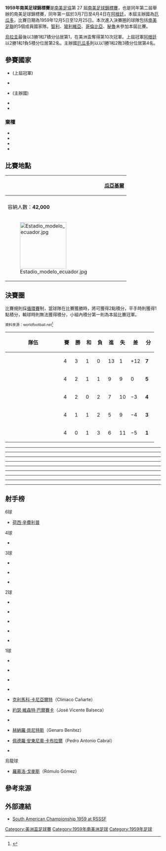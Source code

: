 {{For|同年另一屆足球錦標賽|1959年南美足球錦標賽 (阿根廷)}}

{{Infobox 國際足球賽事賽季
| tourney_name    = 南美足球錦標賽
| year            = 1959年
| other_titles    = {{lang|en|1959 South American Championship}}
| image           = 
| size            = 
| caption         = 
| edition         = 27
| country         = 厄瓜多爾
| defending_champ = ARG
| dates           = 12月5日–12月25日
| num_teams       = 5 隊
| confederations  = 1
| venues          = 1
| cities          = 1
| champion        = URU
| count           = 10
| second          = ARG
| third           = BRA
| third-flagvar   = 1889
| fourth          = ECU
| matches         = 10
| goals           = 40
| attendance      = 
| top_scorer      = {{flagicon|ARG}} [[荷西·辛費利普|荷西·辛費利普]]<small>（6 球）</small>
| player          = {{flagicon|URU}} {{le|阿爾西德斯·西爾維拉|Alcides Silveira|西爾維拉}} <ref>{{Cite web |url=http://www.rsssf.com/tabless/sachampfulltrivia.html |title=The Copa América Archive – Trivia |accessdate=2016-04-15 |archive-date=2018-10-13 |archive-url=https://web.archive.org/web/20181013015110/http://www.rsssf.com/tabless/sachampfulltrivia.html |dead-url=no }}</ref>
| prevseason      = [[1959年南美足球錦標賽_(阿根廷)|1959 (阿根廷)]]
| nextseason      = [[1963年南美足球錦標賽|1963]]
}}

'''1959年南美足球錦標賽'''是[[南美足協|南美足協]]第 27 屆[[美洲盃足球賽|南美足球錦標賽]]，也是同年第二屆舉辦的南美足球錦標賽，同年第一屆於3月7日至4月4日在[[阿根廷|阿根廷]]，本屆主辦國為[[厄瓜多|厄瓜多]]，比賽日期為1959年12月5日至12月25日。本次進入決賽圈的球隊包括[[南美足聯|南美足聯]]的5個成員國家隊。[[智利國家足球隊|智利]]、[[玻利維亞國家足球隊|玻利維亞]]、[[哥倫比亞國家足球隊|哥倫比亞]]、[[秘魯國家足球隊|秘魯]]未參加本屆比賽。

[[烏拉圭國家足球隊|烏拉圭]]最後以3勝1和7積分佔居第1，在美洲盃奪得第10次冠軍。上屆冠軍[[阿根廷國家足球隊|阿根廷]]以2勝1和1負5積分位居第2名。主辦國[[厄瓜多國家足球隊|厄瓜多]]則以以1勝1和2敗3積分位居第4名。

== 參賽國家 ==
* {{fb|ARG}} (上屆冠軍)
* {{fb|BRA}} 
* {{fb|ECU}} (主辦國)
* {{fb|PAR}} 
* {{fb|URU}} 

===棄權===
* {{fb|BOL}}
* {{fb|CHI}} 
* {{fb|COL}}
* {{fb|PER}}

==比賽地點==
{| class="wikitable" style="text-align:center"
|-
! rowspan=16 |{{location map+ |Ecuador |float=right |width=250 |caption= |places=
{{location map~ |Ecuador |lat=-2.183333 |long=-79.883333 |label=[[瓜亞基爾|瓜亞基爾]] |position=left}}
}}
! [[瓜亞基爾|瓜亞基爾]]
|-
| {{le|莫德洛·阿尔贝托·斯宾塞·埃雷拉体育场|Estadio Modelo Alberto Spencer Herrera|莫德洛体育场}}
|-
| 容納人數：'''42,000'''
|-
| [[Image:Estadio_modelo_ecuador.jpg|150px]]
|}

==決賽圈==
比賽規則採[[循環賽|循環賽]]制，當球隊在比賽獲勝時，將可獲得2點積分，平手時則獲得1點積分，輸球時則無法獲得積分，小組內積分第一則為本屆比賽冠軍。

<small>資料來源：worldfootball.net<ref>{{cite web |url=http://www.worldfootball.net/schedule/copa-america-1959-ii-in-ekuador-endrunde/0/ |title=Copa América 1959-II Ecuador » Final round |publisher=worldfootball.net |date= |accessdate=2016-04-15 |archive-date=2019-12-05 |archive-url=https://web.archive.org/web/20191205221623/https://www.worldfootball.net/schedule/copa-america-1959-ii-in-ekuador-endrunde/0/ |dead-url=no }}</ref></small>
{| class=wikitable style="text-align:center"
|-
! width=165 | 隊伍
! width=20 | 賽
! width=20 | 勝
! width=20 | 和
! width=20 | 負
! width=20 | 進
! width=20 | 失
! width=20 | 差
! width=20 | 分
|- bgcolor=ccffcc
| align=left | {{fb|URU}}
|4||3||1||0||13||1||+12||'''7'''
|-
| align=left | {{fb|ARG}}
|4||2||1||1||9||9||0||'''5'''
|-
| align=left | {{fb|BRA}}
|4||2||0||2||7||10||−3||'''4'''
|-
| align=left | {{fb|ECU}}
|4||1||1||2||5||9||−4||'''3'''
|-
| align=left | {{fb|PAR|1954}}
|4||0||1||3||6||11||−5||'''1'''
|}

{{footballbox
| date = 1959年12月5日
| team1 = {{fb-rt|BRA}}
| score = 3–2
| report = <!--match report link goes here-->
| team2 = {{fb|PAR|1954}}
| goals1 = {{link-pt|保罗·皮萨内斯基|Paulo Pisaneschi|皮萨内斯基}} {{goal|25||39}} <br> {{link-pl|約瑟·伊納西奧·德梅洛|Zé de Mello|德梅洛}} {{goal|55}}
| goals2 = {{le|约瑟·帕罗迪|José Parodi|帕罗迪}} {{goal|72}} <br> [[赫納羅·貝尼特斯|貝尼特斯]] {{goal|90}}
| stadium = [[瓜亞基爾|瓜亞基爾]]{{le|莫德洛·阿尔贝托·斯宾塞·埃雷拉体育场|Estadio Modelo Alberto Spencer Herrera|莫德洛体育场}}
| attendance = 35,000
| referee=卡洛斯·塞巴洛斯（Carlos Ceballos） ([[厄瓜多足球協會|厄瓜多]])
}}
----
{{footballbox
| date = 1959年12月6日
| team1 = {{fb-rt|URU}}
| score = 4–0
| report = <!--match report link goes here-->
| team2 = {{fb|ECU}}
| goals1 = {{le|阿爾西德斯·西爾維拉|Alcides Silveira|西爾維拉}} {{goal|1|pen.}} <br> {{le|吉列尔莫·埃斯卡拉达|Guillermo Escalada|埃斯卡拉达}} {{goal|28}} <br> {{le|马里奥·卢多维科·贝尔加拉|Mario Ludovico Bergara|贝尔加拉}} {{goal|46}} <br> {{le|多明戈·佩雷斯|Domingo Pérez (footballer)|佩雷斯}} {{goal|52}}
| goals2 =
| stadium = [[瓜亞基爾|瓜亞基爾]]{{le|莫德洛·阿尔贝托·斯宾塞·埃雷拉体育场|Estadio Modelo Alberto Spencer Herrera|莫德洛体育场}}
| attendance = 55,000
| referee = {{link-fr|何塞·路易斯·普拉道德|José Luis Praddaude}} ([[阿根廷足球協會|阿根廷]])
}}
----
{{footballbox
| date = 1959年12月9日
| team1 = {{fb-rt|ARG}}
| score = 4–2
| report = <!--match report link goes here-->
| team2 = {{fb|PAR|1954}}
| goals1 = [[荷西·辛費利普|辛費利普]] {{goal|8||57||89|pen.}} <br> {{le|胡安·约瑟·皮祖蒂|Juan José Pizzuti|皮祖蒂}} {{goal|81}}
| goals2 = {{le|埃利希奧·因斯夫蘭|Eligio Insfrán|因斯夫蘭}} {{goal|30}} <br> [[佩德羅·安東尼奧·卡布拉爾|卡布拉爾]] {{goal|90}}
| stadium = [[瓜亞基爾|瓜亞基爾]]{{le|莫德洛·阿尔贝托·斯宾塞·埃雷拉体育场|Estadio Modelo Alberto Spencer Herrera|莫德洛体育场}}
| attendance = 15,000
| referee = {{le|埃斯特萬·馬里諾|Esteban Marino}} ([[烏拉圭足球協會|烏拉圭]])
}}
----
{{footballbox
| date = 1959年12月12日
| team1 = {{fb-rt|URU}}
| score = 3–0
| report = <!--match report link goes here-->
| team2 = {{fb|BRA}}
| goals1 = {{le|吉列尔莫·埃斯卡拉达|Guillermo Escalada|埃斯卡拉达}} {{goal|49}} <br> {{le|马里奥·卢多维科·贝尔加拉|Mario Ludovico Bergara|贝尔加拉}} {{goal|67}} <br> {{le|约瑟·萨西|José Sasía|萨西}} {{goal|75}}
| goals2 =
| stadium = [[瓜亞基爾|瓜亞基爾]]{{le|莫德洛·阿尔贝托·斯宾塞·埃雷拉体育场|Estadio Modelo Alberto Spencer Herrera|莫德洛体育场}}
| attendance = 55,000
| referee = {{link-fr|何塞·路易斯·普拉道德|José Luis Praddaude}} ([[阿根廷足球協會|阿根廷]])
}}
----
{{footballbox
| date = 1959年12月12日
| team1 = {{fb-rt|ECU}}
| score = 1–1
| report = <!--match report link goes here-->
| team2 = {{fb|ARG}}
| goals1 = {{le|卡洛斯·阿爾伯特·拉福|Carlos Alberto Raffo|拉福}} {{goal|20}}
| goals2 = {{le|鲁本·赫克托·索萨|Rubén Héctor Sosa|索萨}} {{goal|62}}
| stadium = [[瓜亞基爾|瓜亞基爾]]{{le|莫德洛·阿尔贝托·斯宾塞·埃雷拉体育场|Estadio Modelo Alberto Spencer Herrera|莫德洛体育场}}
| attendance = 55,000
| referee = 何塞·戈麥斯·索布里尼奧（José Gomes Sobrinho）([[巴西足球協會|巴西]])
}}
----
{{footballbox
| date = 1959年12月16日
| team1 = {{fb-rt|URU}}
| score = 5–0
| report = <!--match report link goes here-->
| team2 = {{fb|ARG}}
| goals1 = {{le|阿爾西德斯·西爾維拉|Alcides Silveira|西爾維拉}} {{goal|9|pen.|55|pen.}} <br> {{le|马里奥·卢多维科·贝尔加拉|Mario Ludovico Bergara|贝尔加拉}} {{goal|15||64}} <br> {{le|约瑟·萨西|José Sasía|萨西}} {{goal|25}}
| goals2 =
| stadium = [[瓜亞基爾|瓜亞基爾]]{{le|莫德洛·阿尔贝托·斯宾塞·埃雷拉体育场|Estadio Modelo Alberto Spencer Herrera|莫德洛体育场}}
| attendance = 50,000
| referee = 何塞·戈麥斯·索布里尼奧（José Gomes Sobrinho） ([[巴西足球協會|巴西]])
}}
----
{{footballbox
| date = 1959年12月19日
| team1 = {{fb-rt|BRA}}
| score = 3–1
| report = <!--match report link goes here-->
| team2 = {{fb|ECU}}
| goals1 = {{link-pt|保罗·皮萨内斯基|Paulo Pisaneschi|皮萨内斯基}} {{goal|23}} <br> {{link-pt|傑拉爾多·約瑟·達席爾瓦|Geraldo José da Silva|傑拉爾多}} {{goal|42}} <br> {{link-pl|約瑟·伊納西奧·德梅洛|Zé de Mello|德梅洛}} {{goal|45}}
| goals2 = {{le|卡洛斯·阿爾伯特·拉福|Carlos Alberto Raffo|拉福}} {{goal|12}}
| stadium = [[瓜亞基爾|瓜亞基爾]]{{le|莫德洛·阿尔贝托·斯宾塞·埃雷拉体育场|Estadio Modelo Alberto Spencer Herrera|莫德洛体育场}}
| attendance = 55,000
| referee = {{le|埃斯特萬·馬里諾|Esteban Marino}} ([[烏拉圭足球協會|烏拉圭]])
}}
----
{{footballbox
| date = 1959年12月22日
| team1 = {{fb-rt|ARG}}
| score = 4–1
| report = <!--match report link goes here-->
| team2 = {{fb|BRA}}
| goals1 = {{link-es|奧馬爾·伊希尼奧·加西亞|Omar Higinio García|加西亞}} {{goal|2}} <br> [[荷西·辛費利普|辛費利普]] {{goal|27||89||90}}
| goals2 = {{link-pt|傑拉爾多·約瑟·達席爾瓦|Geraldo José da Silva|傑拉爾多}} {{goal|64}}
| stadium = [[瓜亞基爾|瓜亞基爾]]{{le|莫德洛·阿尔贝托·斯宾塞·埃雷拉体育场|Estadio Modelo Alberto Spencer Herrera|莫德洛体育场}}
| attendance = 42,000
| referee = {{le|埃斯特萬·馬里諾|Esteban Marino}} ([[烏拉圭足球協會|烏拉圭]])
}}
----
{{footballbox
| date = 1959年12月22日
| team1 = {{fb-rt|PAR|1954}}
| score = 1–1
| report = <!--match report link goes here-->
| team2 = {{fb|URU}}
| goals1 = {{le|约瑟·帕罗迪|José Parodi|帕罗迪}} {{goal|32}}
| goals2 = {{le|约瑟·萨西|José Sasía|萨西}} {{goal|88}}
| stadium = [[瓜亞基爾|瓜亞基爾]]{{le|莫德洛·阿尔贝托·斯宾塞·埃雷拉体育场|Estadio Modelo Alberto Spencer Herrera|莫德洛体育场}}
| attendance = 45,000
| referee = {{link-fr|何塞·路易斯·普拉道德|José Luis Praddaude}} ([[阿根廷足球協會|阿根廷]])
}}
----
{{footballbox
| date = 1959年12月25日
| team1 = {{fb-rt|ECU}}
| score = 3–1
| report = <!--match report link goes here-->
| team2 = {{fb|PAR|1954}}
| goals1 = {{le|阿爾伯特·斯賓塞|Alberto Pedro Spencer|斯賓塞}} {{goal|16}} <br> [[約瑟·維森特·巴爾賽卡|巴爾賽卡]] {{goal|25}} <br> [[克利馬科·卡尼亞爾特|卡尼亞爾特]] {{goal|74}}
| goals2 = [[羅慕洛·戈麥斯|戈麥斯]] {{goal|5|o.g.}}
| stadium = [[瓜亞基爾|瓜亞基爾]]{{le|莫德洛·阿尔贝托·斯宾塞·埃雷拉体育场|Estadio Modelo Alberto Spencer Herrera|莫德洛体育场}}
| attendance = 55,000
| referee = 何塞·戈麥斯·索布里尼奧（José Gomes Sobrinho） ([[巴西足球協會|巴西]])
}}

{{winners|fb|1959年南美足球錦標賽 |Uruguay|10}}

==射手榜==
;6球
*{{flagicon|ARG}} [[荷西·辛費利普|荷西·辛費利普]]
;4球
*{{flagicon|URU}} {{le|马里奥·卢多维科·贝尔加拉|Mario Ludovico Bergara}}
;3球
*{{flagicon|BRA}} {{link-pt|保罗·皮萨内斯基|Paulo Pisaneschi}}
*{{flagicon|URU}} {{le|阿爾西德斯·西爾維拉|Alcides Silveira}}
*{{flagicon|URU}} {{le|约瑟·萨西|José Sasía}}
;2球
{{col-begin}}
{{col-3}}
*{{flagicon|BRA}} {{link-pt|傑拉爾多·約瑟·達席爾瓦|Geraldo José da Silva}}
*{{flagicon|BRA}} {{link-pl|約瑟·伊納西奧·德梅洛|Zé de Mello}}
*{{flagicon|ECU}} {{le|卡洛斯·阿爾伯特·拉福|Carlos Alberto Raffo}}
*{{flagicon|PAR}} {{le|约瑟·帕罗迪|José Parodi}}
*{{flagicon|URU}} {{le|吉列尔莫·埃斯卡拉达|Guillermo Escalada}}
{{col-end}}
;1球
{{col-begin}}
{{col-3}}
*{{flagicon|ARG}} {{le|胡安·约瑟·皮祖蒂|Juan José Pizzuti}}
*{{flagicon|ARG}} {{link-es|奧馬爾·伊希尼奧·加西亞|Omar Higinio García}}
*{{flagicon|ARG}} {{le|鲁本·赫克托·索萨|Rubén Héctor Sosa}}
*{{flagicon|ECU}} {{le|阿爾伯特·斯賓塞|Alberto Pedro Spencer}}
{{col-3}}
*{{flagicon|ECU}} [[克利馬科·卡尼亞爾特|克利馬科·卡尼亞爾特]]（Climaco Cañarte）
*{{flagicon|ECU}} [[約瑟·維森特·巴爾賽卡|約瑟·維森特·巴爾賽卡]]（José Vicente Balseca）
*{{flagicon|PAR}} {{le|埃利希奧·因斯夫蘭|Eligio Insfrán}}
{{col-3}}
*{{flagicon|PAR}} [[赫納羅·貝尼特斯|赫納羅·貝尼特斯]]（Genaro Benítez）
*{{flagicon|PAR}} [[佩德羅·安東尼奧·卡布拉爾|佩德羅·安東尼奧·卡布拉爾]]（Pedro Antonio Cabral）
*{{flagicon|URU}} {{le|多明戈·佩雷斯|Domingo Pérez (footballer)}}
{{col-end}}
;烏龍球
*{{flagicon|ECU}} [[羅慕洛·戈麥斯|羅慕洛·戈麥斯]]（Rómulo Gómez）

==參考來源==
{{Reflist}}

==外部連結==
* [http://www.rsssf.com/tables/59-2safull.html South American Championship 1959 at RSSSF]{{Wayback|url=http://www.rsssf.com/tables/59-2safull.html |date=20190822150741 }}


{{美洲盃足球賽}}
{{國際足球}}

[[Category:美洲盃足球賽|Category:美洲盃足球賽]]
[[Category:1959年南美洲足球|Category:1959年南美洲足球]]
[[Category:1959年足球|Category:1959年足球]]